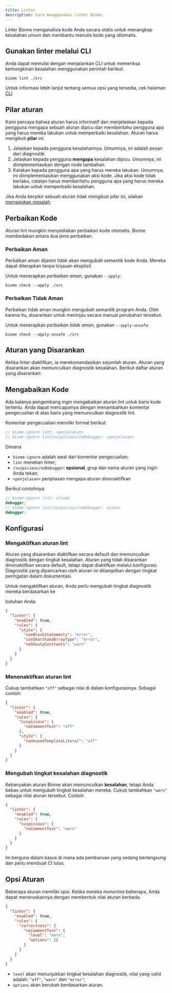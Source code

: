 ```yaml
---
title: Linter
description: Cara menggunakan linter Biome.
---
```



Linter Biome menganalisis kode Anda secara statis untuk menangkap kesalahan umum dan membantu menulis kode yang idiomatis.

<NumberOfRules />

## Gunakan linter melalui CLI

Anda dapat memulai dengan menjalankan CLI untuk memeriksa kemungkinan kesalahan menggunakan perintah berikut:

```shell
biome lint ./src
```

Untuk informasi lebih lanjut tentang semua opsi yang tersedia, cek halaman [CLI](/reference/cli#biome-lint)

## Pilar aturan

Kami percaya bahwa aturan harus informatif dan menjelaskan kepada pengguna mengapa sebuah aturan dipicu dan memberitahu pengguna apa yang harus mereka lakukan untuk memperbaiki kesalahan. Aturan harus mengikuti **pilar** ini:
1. Jelaskan kepada pengguna kesalahannya. Umumnya, ini adalah pesan dari diagnostik.
2. Jelaskan kepada pengguna **mengapa** kesalahan dipicu. Umumnya, ini diimplementasikan dengan node tambahan.
3. Katakan kepada pengguna apa yang harus mereka lakukan. Umumnya, ini diimplementasikan menggunakan aksi kode. Jika aksi kode tidak berlaku, catatan harus memberitahu pengguna apa yang harus mereka lakukan untuk memperbaiki kesalahan.

Jika Anda berpikir sebuah aturan tidak mengikuti pilar ini, silakan [mengajukan masalah](https://github.com/biomejs/biome/issues/new?assignees=&labels=S-To+triage&projects=&template=01_bug.yml&title=%F0%9F%90%9B+%3CTITLE%3E).

## Perbaikan Kode

Aturan lint mungkin menyediakan perbaikan kode otomatis. Biome membedakan antara dua jenis perbaikan.

### Perbaikan Aman

Perbaikan aman dijamin tidak akan mengubah semantik kode Anda. Mereka dapat diterapkan tanpa tinjauan eksplisit.

Untuk menerapkan _perbaikan aman_, gunakan `--apply`:

```shell
biome check --apply ./src
```

### Perbaikan Tidak Aman

Perbaikan tidak aman mungkin mengubah semantik program Anda. Oleh karena itu, disarankan untuk meninjau secara manual perubahan tersebut.

Untuk menerapkan _perbaikan tidak aman_, gunakan `--apply-unsafe`:

```shell
biome check --apply-unsafe ./src
```


## Aturan yang Disarankan

Ketika linter diaktifkan, ia merekomendasikan sejumlah aturan. Aturan yang disarankan akan memunculkan diagnostik kesalahan. Berikut daftar aturan yang disarankan:

<RecommendedRules />


## Mengabaikan Kode

Ada kalanya pengembang ingin mengabaikan aturan lint untuk baris kode tertentu.
Anda dapat mencapainya dengan menambahkan komentar pengecualian di atas baris yang memunculkan diagnostik lint.

Komentar pengecualian memiliki format berikut:

```js
// biome-ignore lint: <penjelasan>
// biome-ignore lint/suspicious/noDebugger: <penjelasan>
```

Dimana

- `biome-ignore` adalah awal dari komentar pengecualian;
- `lint` menekan linter;
- `/suspicious/noDebugger`: **opsional**, grup dan nama aturan yang ingin Anda tekan;
- `<penjelasan>` penjelasan mengapa aturan dinonaktifkan

Berikut contohnya:

```ts
// biome-ignore lint: alasan
debugger;
// biome-ignore lint/suspicious/noDebugger: alasan
debugger;
```


## Konfigurasi

### Mengaktifkan aturan lint

Aturan yang disarankan diaktifkan secara default dan memunculkan diagnostik dengan tingkat kesalahan.
Aturan yang tidak disarankan dinonaktifkan secara default, tetapi dapat diaktifkan melalui konfigurasi.
Diagnostik yang dipancarkan oleh aturan ini ditampilkan dengan tingkat peringatan dalam dokumentasi.

Untuk mengaktifkan aturan, Anda perlu mengubah tingkat diagnostik mereka berdasarkan ke

butuhan Anda:

```json title="biome.json"
{
  "linter": {
    "enabled": true,
    "rules": {
      "style": {
        "useBlockStatements": "error",
        "useShorthandArrayType": "error",
        "noShoutyConstants": "warn"
      }
    }
  }
}
```

### Menonaktifkan aturan lint

Cukup tambahkan `"off"` sebagai nilai di dalam konfigurasinya. Sebagai contoh:

```json title="biome.json"
{
  "linter": {
    "enabled": true,
    "rules": {
      "suspicious": {
        "noCommentText": "off"
      },
      "style": {
        "noUnusedTemplateLiteral": "off"
      }
    }
  }
}
```

### Mengubah tingkat kesalahan diagnostik

Kebanyakan aturan Biome akan memunculkan **kesalahan**, tetapi Anda bebas untuk mengubah tingkat kesalahan mereka.
Cukup tambahkan `"warn"` sebagai nilai aturan tersebut. Contoh:

```json title="biome.json"
{
  "linter": {
    "enabled": true,
    "rules": {
      "suspicious": {
        "noCommentText": "warn"
      }
    }
  }
}
```

Ini berguna dalam kasus di mana ada pembaruan yang sedang berlangsung dan perlu membuat CI lulus.

## Opsi Aturan

Beberapa aturan memiliki opsi.
Ketika mereka _menerima_ beberapa, Anda dapat meneruskannya dengan membentuk nilai aturan berbeda.

```json title="biome.json"
{
  "linter": {
    "enabled": true,
    "rules": {
      "correctness": {
        "noCommentText": {
          "level": "warn",
          "options": {}
        }
      }
    }
  }
}
```

- `level` akan menunjukkan tingkat kesalahan diagnostik, nilai yang valid adalah: `"off"`, `"warn"` dan `"error"`;
- `options` akan berubah berdasarkan aturan.
